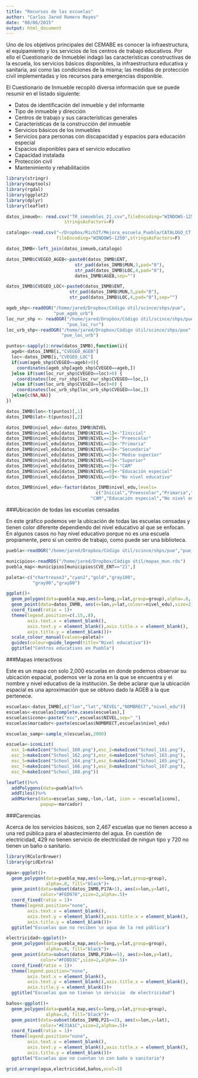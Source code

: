 ```yaml
---
title: "Recursos de las escuelas"
author: "Carlos Jared Romero Reyes"
date: "08/06/2015"
output: html_document
---
```


Uno de los objetivos principales del CEMABE es conocer la infraestructura, el equipamiento y los servicios de los centros de trabajo educativos. Por ello el Cuestionario de Inmueblei indagó las características constructivas de la escuela, los servicios básicos disponibles, la infraestructura educativa y sanitaria, así como las condiciones de la misma; las medidas de protección civil implementadas y los recursos para emergencias disponible.

El Cuestionario de Inmueble recopiló diversa información que se puede resumir en el listado siguiente:

* Datos de identificación del inmueble y del informante
* Tipo de inmueble y dirección
* Centros de trabajo y sus características generales
* Características de la construcción del inmueble
* Servicios básicos de los inmuebles
* Servicios para personas con discapacidad y espacios para educación especial
* Espacios disponibles para el servicio educativo
* Capacidad instalada
* Protección civil
* Mantenimiento y rehabilitación


```r
library(stringr)
library(maptools)
library(rgdal)
library(ggplot2)
library(dplyr)
library(leaflet)

datos_inmueb<- read.csv("TR_inmuebles_21.csv",fileEncoding="WINDOWS-1250",
                      stringsAsFactors=F)

catalogo<-read.csv("~/Dropbox/RichIT/Mejora_escuela_Puebla/CATALOGO_CT.csv",
                   fileEncoding="WINDOWS-1250",stringsAsFactors=F)

datos_INMB<-left_join(datos_inmueb,catalogo)

datos_INMB$CVEGEO_AGEB<-paste0(datos_INMB$ENT,
                          str_pad(datos_INMB$MUN,3,pad="0"),
                          str_pad(datos_INMB$LOC,4,pad="0"),
                          datos_INMB$AGEB,sep="")

datos_INMB$CVEGEO_LOC<-paste0(datos_INMB$ENT,
                        str_pad(datos_INMB$MUN,3,pad="0"),
                        str_pad(datos_INMB$LOC,4,pad="0"),sep="")

ageb_shp<-readOGR("/home/jared/Dropbox/Código útil/scince/shps/pue",
                  "pue_ageb_urb")
loc_rur_shp <- readOGR("/home/jared/Dropbox/Código útil/scince/shps/pue", 
                       "pue_loc_rur")
loc_urb_shp<-readOGR("/home/jared/Dropbox/Código útil/scince/shps/pue",
                     "pue_loc_urb")

puntos<-sapply(1:nrow(datos_INMB),function(i){
  ageb<-datos_INMB[i,"CVEGEO_AGEB"]
  loc<-datos_INMB[i,"CVEGEO_LOC"]
  if(sum(ageb_shp$CVEGEO==ageb)>0){
    coordinates(ageb_shp[ageb_shp$CVEGEO==ageb,])
  }else if(sum(loc_rur_shp$CVEGEO==loc)>0) {
    coordinates(loc_rur_shp[loc_rur_shp$CVEGEO==loc,])
  }else if(sum(loc_urb_shp$CVEGEO==loc)>0) {
    coordinates(loc_urb_shp[loc_urb_shp$CVEGEO==loc,])
  }else{c(NA,NA)}
})

datos_INMB$lon<-t(puntos)[,1]
datos_INMB$lat<-t(puntos)[,2]

datos_INMB$nivel_edu<-datos_INMB$NIVEL
datos_INMB$nivel_edu[datos_INMB$NIVEL==1]<-"Iinicial"
datos_INMB$nivel_edu[datos_INMB$NIVEL==2]<-"Preescolar"
datos_INMB$nivel_edu[datos_INMB$NIVEL==3]<-"Primaria"
datos_INMB$nivel_edu[datos_INMB$NIVEL==4]<-"Secundaria"
datos_INMB$nivel_edu[datos_INMB$NIVEL==5]<-"Medio superior"
datos_INMB$nivel_edu[datos_INMB$NIVEL==6]<-"Superior"
datos_INMB$nivel_edu[datos_INMB$NIVEL==7]<-"CAM"
datos_INMB$nivel_edu[datos_INMB$NIVEL==8]<-"Educación especial"
datos_INMB$nivel_edu[datos_INMB$NIVEL==9]<-"No nivel educativo"

datos_INMB$nivel_edu<-factor(datos_INMB$nivel_edu,levels=
                                  c("Inicial","Preescolar","Primaria","Secundaria",
                                "CAM","Educación especial","No nivel educativo"))
```

###Ubicación de todas las escuelas censadas

En este gráfico podemos ver la ubicación de todas las escuelas censadas y tienen color diferente dependiendo del nivel educativo al que se enfocan. En algunos casos no hay nivel educativo porque no es una escuela propiamente, pero sí un centro de trabajo, como puede ser una biblioteca.

```r
puebla<-readOGR("/home/jared/Dropbox/Código útil/scince/shps/pue","pue_estatal")

municipios<-readRDS("/home/jared/Dropbox/Código útil/mapas_mun.rds")
puebla_map<-municipios[municipios$CVE_ENT=="21",]

paleta<-c("chartreuse3","cyan2","gold","gray100",
          "gray90","gray80")

ggplot()+
  geom_polygon(data=puebla_map,aes(x=long,y=lat,group=group),alpha=.8, fill="black")+
  geom_point(data=datos_INMB, aes(x=lon,y=lat,colour=nivel_edu),size=2)+ 
  coord_fixed(ratio = 1)+
  theme(legend.position=c(.15,.8),
        axis.text.x = element_blank(),
        axis.text.y = element_blank(),axis.title.x = element_blank(),
        axis.title.y = element_blank())+
  scale_colour_manual(values=paleta)+
  guides(colour=guide_legend(title="Nivel educativo"))+
  ggtitle("Centros educativos en Puebla")
```

###Mapas interactivos

Este es un mapa con solo 2,000 escuelas en donde podemos observar su ubicación espacial, podemos ver la zona en la que se encuentra y el nombre y nivel educativo de la institución. Se debe aclarar que la ubicación espacial es una aproximación que se obtuvo dado la AGEB a la que pertenece.

```r
escuelas<-datos_INMB[,c("lon","lat","NIVEL","NOMBRECT","nivel_edu")]
escuelas<-escuelas[complete.cases(escuelas),]
escuelas$icono<-paste("esc",escuelas$NIVEL,sep="_")
escuelas$marcador<-paste(escuelas$NOMBRECT,escuelas$nivel_edu)

escuelas_samp<-sample_n(escuelas,2000)

escuela<-iconList(
  esc_1=makeIcon("School_160.png"),esc_2=makeIcon("School_161.png"),
  esc_3=makeIcon("School_162.png"),esc_4=makeIcon("School_163.png"),
  esc_5=makeIcon("School_164.png"),esc_6=makeIcon("School_165.png"),
  esc_7=makeIcon("School_166.png"),esc_8=makeIcon("School_167.png"),
  esc_9=makeIcon("School_168.png"))

leaflet()%>%
  addPolygons(data=puebla)%>%
  addTiles()%>%
  addMarkers(data=escuelas_samp,~lon,~lat, icon = ~escuela[icono],
             popup=~marcador)
```


###Carencias

Acerca de los servicios básicos, son 2,467 escuelas que no tienen acceso a una red pública para el abastecimiento del agua. En cuestión de electricidad, 429 no tienen servicio de electricidad de ningun tipo y 720 no tienen un baño o sanitario. 

```r
library(RColorBrewer)
library(gridExtra)

agua<-ggplot()+
  geom_polygon(data=puebla_map,aes(x=long,y=lat,group=group),
               alpha=.8, fill="black")+
  geom_point(data=subset(datos_INMB,P17A>1), aes(x=lon,y=lat),
             color="#FED976",size=2,alpha=.5)+
  coord_fixed(ratio = 1)+
  theme(legend.position="none",
        axis.text.x = element_blank(),
        axis.text.y = element_blank(),axis.title.x = element_blank(),
        axis.title.y = element_blank())+
  ggtitle("Escuelas que no reciben \n agua de la red pública")

electricidad<-ggplot()+
  geom_polygon(data=puebla_map,aes(x=long,y=lat,group=group),
               alpha=.8, fill="black")+
  geom_point(data=subset(datos_INMB,P18A==5), aes(x=lon,y=lat),
             color="#FD8D3C",size=2,alpha=.5)+
  coord_fixed(ratio = 1)+
  theme(legend.position="none",
        axis.text.x = element_blank(),
        axis.text.y = element_blank(),axis.title.x = element_blank(),
        axis.title.y = element_blank())+
  ggtitle("Escuelas que no tienen \n servicio  de electricidad")

baños<-ggplot()+
  geom_polygon(data=puebla_map,aes(x=long,y=lat,group=group),
               alpha=.8, fill="black")+
  geom_point(data=subset(datos_INMB,P21==2), aes(x=lon,y=lat),
             color="#E31A1C",size=2,alpha=.5)+
  coord_fixed(ratio = 1)+
  theme(legend.position="none",
        axis.text.x = element_blank(),
        axis.text.y = element_blank(),axis.title.x = element_blank(),
        axis.title.y = element_blank())+
  ggtitle("Escuelas que no cuentan \n con baño o sanitario")

grid.arrange(agua,electricidad,baños,ncol=3)
```

